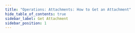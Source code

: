 ```yaml
---
title: "Operations: Attachments: How to Get an Attachment"
hide_table_of_contents: true
sidebar_label: Get Attachment
sidebar_position: 1
---
```





<LanguageSwitcher supportedLanguages={supportedLanguages} />

<LanguageContent language="csharp">
   <GetAttachmentCsharp />
</LanguageContent>

<LanguageContent language="java">
   <GetAttachmentJava />
</LanguageContent>


<!---
### Operations
- [What are Operations](../../../client-api/operations/what-are-operations)
- [Put Attachment](../../../client-api/operations/attachments/put-attachment)
- [Delete Attachment](../../../client-api/operations/attachments/delete-attachment)


-->